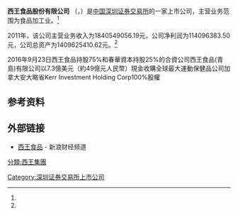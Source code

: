{{Infobox Company 
| company_name     = 西王食品股份有限公司
| company_name_en  = Xiwang Foodstuffs Co., Ltd.
| company_logo     =
| company_type     = 上市公司<br>A股简称：'''西王食品'''（{{szse|000639}}）
| company_slogan   = 
| foundation       = 
| location         = 
| key_people       = 
| industry         = 食品加工业
| products         =
| revenue          = 114096383.50元 （2011年）<ref name="ccer">CCER数据库 - 一般上市公司财务数据库</ref>
| operating_income =
| net_income       =1840549056.19元（2011年）<ref name="ccer"/>
| assets        = 1409625410.62元（2011年）<ref name="ccer"/>
| num_employees    = 
| parent           = 
| subsid           = 
| homepage         = 
| footnotes        = 
}}
'''西王食品股份有限公司''' （{{szse|000639}}，{{lang|en|Xiwang Foodstuffs Co., Ltd.}}）是[[中国|中国]][[深圳证券交易所|深圳证券交易所]]的一家上市公司，主营业务范围为食品加工业。<ref name="ccer"/>

2011年，该公司主营业务收入为1840549056.19元，公司净利润为114096383.50元，公司总资产为1409625410.62元。<ref name="ccer"/>

2016年9月23日西王食品持股75%和春華資本持股25%的合資公司西王食品(青島)有限公司以7.3億美元（約49億元人民幣）現金收購全球最大運動保健品公司加拿大安大略省Kerr Investment Holding Corp100%股權

==参考资料==
{{reflist}}

==外部链接==
*[http://finance.sina.com.cn/realstock/company/sz000639/nc.shtml 西王食品] {{Wayback|url=http://finance.sina.com.cn/realstock/company/sz000639/nc.shtml |date=20210125195350 }} - 新浪财经频道
[[分類:西王集團|分類:西王集團]]
[[Category:深圳证券交易所上市公司|Category:深圳证券交易所上市公司]]
{{中国公司小作品}}